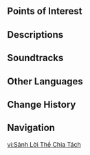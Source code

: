 {{Location Infobox
|image        = <gallery>
Hall of Parting Vows.png|In-game
Point of Interest Hall of Parting Vows Map Location.png|Map
</gallery>
|type         = Point of Interest
|type2        = Instance
|map_level    = Sacred Path Trial Ruins: Entrance Hall;Sacred Path Trial Ruins: Place of Parting Vows
|subarea      = 
|area         = Tequemecan Valley
|region       = Natlan
}}
{{Location Intro|description=<p>{{If Self|Hall of Parting Vows|It|The Hall of Parting Vows}} is an underground ruin unlocked during {{Quest|Revelations from the Past}}. It was the place where [[Xbalanque]] and the [[Sage of the Stolen Flame]] once swore their sacred oath.</p>}}

==Points of Interest==
{{Locations by Category Table|type=Points of Interest}}
<!--
==Quests==
{{Quests by Category List|{{subst:#titleparts:{{subst:PAGENAME}}}} Quests|heo=1}}
--><!--
==NPCs==
*
--><!--
==Interactables==
===Interactable Name===
{{Dialogue Start}}
:''':''' {{tx}}
{{Dialogue End}}
-->
==Descriptions==
{{Description/Viewpoint|Mural of Sworn Pledges}}

==Soundtracks==
{{Soundtracks by Category Table|type=location}}
<!--
==Lore==

==Gallery==
<gallery>

</gallery>

==Video Guides==
{{EVT
|video   = 
|caption = 
}}
-->
==Other Languages==
{{Other Languages
|en       = Hall of Parting Vows
|zhs      = 分道誓约之厅
|zhs_rm   = Fēndào Shìyuē Zhī Tīng
|zht      = 分道誓約之廳
|zht_rm   = Fēndào Shìyuē Zhī Tīng
|zh_tl    = Hall of Parting Vows
|ja       = 双路・誓いの間
|ja_rm    = Souro - Chikai no Aida{{Assumed}}
|ja_tl    = 
|ko       = 이별과 서약의 전당
|ko_tl    = 
|es       = Salón del Juramento Dividido
|es_tl    = Hall of the Divided Oath
|fr       = Salle des vœux d'adieu
|fr_tl    = Hall of Farewell Vows
|ru       = Зал прощальных клятв
|ru_tl    = Hall of Parting Vows
|th       = Hall of Parting Vows
|vi       = Sảnh Lời Thề Chia Tách
|vi_tl    = 
|de       = Halle der Abschiedsgelübde
|de_tl    = Hall of Parting Vows
|id       = Hall of Parting Vows
|pt       = Salão do Juramento Dividido
|pt_tl    = 
|tr       = Veda Yemini Salonu
|tr_tl    = 
|it       = Sala delle Promesse d'addio
|it_tl    = 
}}

==Change History==
{{Change History|5.0}}

==Navigation==
{{PoI Navbox|Natlan}}

[[vi:Sảnh Lời Thề Chia Tách]]